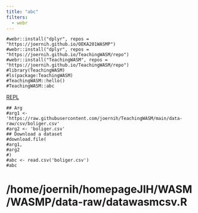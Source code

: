 ```yaml
---
title: "abc"
filters:
  - webr
---
```


```webr-r
#webr::install("dplyr", repos = "https://joernih.github.io/OEKA201WASMP")
#webr::install("dplyr", repos = "https://joernih.github.io/TeachingWASM/repo")
#webr::install("TeachingWASM", repos = "https://joernih.github.io/TeachingWASM/repo")
#library(TeachingWASM)
#ls(package:TeachingWASM)
#TeachingWASM::hello()
#TeachingWASM::abc
```

[REPL](https://webr.r-wasm.org/latest/)

```webr-r
## Arg
#arg1 <- 'https://raw.githubusercontent.com/joernih/TeachingWASM/main/data-raw/csv/boliger.csv'
#arg2 <- 'boliger.csv'
## Download a dataset
#download.file(
#arg1,
#arg2
#)
#abc <- read.csv('boliger.csv')
#abc
```
# /home/joernih/homepageJIH/WASM/WASMP/data-raw/datawasmcsv.R


